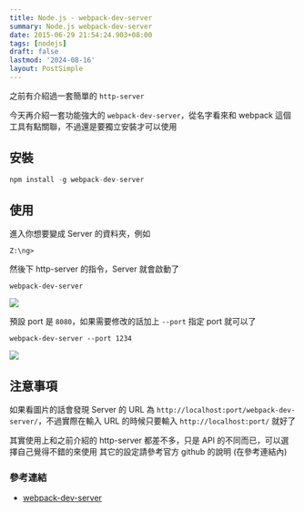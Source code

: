 ```yaml
---
title: Node.js - webpack-dev-server
summary: Node.js webpack-dev-server
date: 2015-06-29 21:54:24.903+08:00
tags: [nodejs]
draft: false
lastmod: '2024-08-16'
layout: PostSimple
---
```


之前有介紹過一套簡單的 `http-server`

今天再介紹一套功能強大的 `webpack-dev-server`，從名字看來和 webpack 這個工具有點關聯，不過還是要獨立安裝才可以使用

## 安裝

```js
npm install -g webpack-dev-server
```

## 使用

進入你想要變成 Server 的資料夾，例如

`Z:\ng>`

然後下 http-server 的指令，Server 就會啟動了

`webpack-dev-server`

![](/static/images/404.webp)

預設 port 是 `8080`，如果需要修改的話加上 `--port` 指定 port 就可以了

`webpack-dev-server --port 1234`

![](/static/images/404.webp)

## 注意事項

如果看圖片的話會發現 Server 的 URL 為 `http://localhost:port/webpack-dev-server/`，不過實際在輸入 URL 的時候只要輸入 `http://localhost:port/` 就好了

其實使用上和之前介紹的 http-server 都差不多，只是 API 的不同而已，可以選擇自己覺得不錯的來使用
其它的設定請參考官方 github 的說明 (在參考連結內)

### 參考連結

- [webpack-dev-server](http://webpack.github.io/docs/webpack-dev-server.html)
